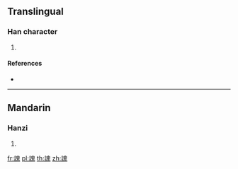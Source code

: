 {{character info/new}}
==Translingual==

===Han character===
{{Han char|rn=149|rad=言|as=10|sn=17|four=|canj=YRHUI}}

# {{defn|Han|sort=言10}}

====References====
* {{Han ref|kx=1174.250|dkj=35793|dj=1639.100|hdz=64006.030|uh=8B09|ud=35593}}

----

==Mandarin==

===Hanzi===
{{cmn-hanzi|pin=[[kuì]] ([[kui4]])|wg=k'uei<sup>4</sup>}}

# {{defn|lang=cmn|sort=言10}}

[[fr:謉]]
[[pl:謉]]
[[th:謉]]
[[zh:謉]]